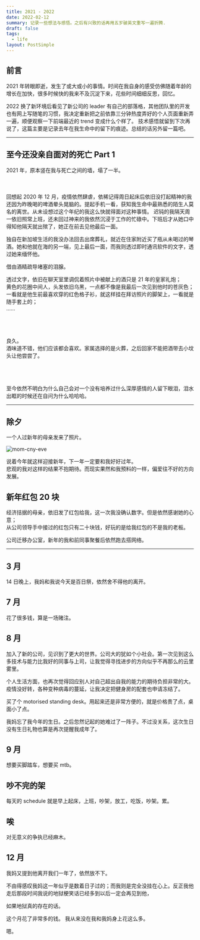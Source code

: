 ```yaml
---
title: 2021 - 2022
date: 2022-02-12
summary: 记录一些想法与感悟。之后有兴致的话再用五岁破英文重写一遍折腾.
draft: false
tags:
  - life
layout: PostSimple
---
```


## 前言

2021 年转眼即逝，发生了或大或小的事情。时间在我自身的感受仿佛随着年龄的增长在加快，很多时候快的我来不及沉淀下来，花些时间细细反思，回忆。

2022 换了新环境后看见了新公司的 leader 有自己的部落格，其他团队里的开发也有网上写随笔的习惯，我决定重新把之前依靠三分钟热度弄好的个人页面重新弄一遍，顺便观察一下前端最近的 trend 变成什么个样了。
技术感悟就留到下次再说了，这篇主要是记录去年在我生命中的留下的痕迹。总结的话另外留一篇吧。

<TOCInline toc={props.toc} asDisclosure />

---

## 至今还没亲自面对的死亡 Part 1

2021 年，原本竖在我与死亡之间的墙，塌了一半。\
\
\
\
回想起 2020 年 12 月，疫情依然肆虐，依稀记得周日起床后依旧没打起精神的我还因为昨晚喝的啤酒晕头晃脑的。提起手机一看，获知我生命中最熟悉的陌生人莫名的离世。从未设想过这个年纪的我这么快就得面对这种事情。
迟钝的我隔天周一依旧照常上班，还未回过神来的我依然沉浸于工作的忙碌中。下班后才从她口中得知他隔天就出殡了，她正在前去见他最后一面。

独自在新加坡生活的我没办法回去出席葬礼，就近在住家附近买了瓶从未喝过的琴酒。她和他就在海的另一端，见上最后一面，而我则透过即时通讯软件的文字，透过她来缅怀他。

借由酒精疏导堵塞的泪腺。

透过文字，依旧在聊天室里调侃着照片中被献上的酒只是 21 年的皇家礼炮；\
黄色的花圈中间人，头发依旧乌黑，一点都不像是我最后一次见到他时的苍灰色；\
一看就是他生前最喜欢穿的红色格子衫，就这样挂在拜访照片的脚架上，一看就是随手套上的；\
……\
\
\
\
\
良久。\
酒味道不错，他们应该都会喜欢。家属选择的是火葬，之后回家不能把酒带去小坟头让他尝尝了。\
\
\
\
\
至今依然不明白为什么自己会对一个没有培养过什么深厚感情的人留下眼泪，泪水出眶的时候还在自问为什么哈哈哈。

---

## 除夕

一个人过新年的母亲发来了照片。

![mom-cny-eve](/static/images/2021-cny-eve-mom.jpg)

说着今年就这样迎接新年，下一年一定要和我好好过年。\
悲观的我对这样的结果不抱期待。而现实果然和我预料的一样，偏爱往不好的方向发展。

## 新年红包 20 块

经济拮据的母亲，依旧发了红包给我，这一次我没确认数字。但是依然感谢她的心意；\
从公司领导手中接过的红包只有二十块钱，好玩的是给我红包的不是我的老板。

公司迁移办公室，新年的我和前同事聚餐后依然跑去搭网络。

---

## 3 月

14 日晚上，我妈和我说今天是百日祭，依然舍不得他的离开。

## 7 月

花了很多钱，算是一场赌注。

## 8 月

加入了新的公司，见识到了更大的世界。公司大的犹如个小社会。第一次见到这么多技术与能力比我好的同事与上司，让我觉得寻找进步的方向似乎不再那么的云里雾里。

个人生活方面，也再次觉得回应别人对自己超出自我的能力的期待负担非常的大。疫情没好转，各种变种病毒的蔓延，让我决定把健身房的配套也申请冻结了。

买了个 motorised standing desk。用起来还是非常方便的，就是价格贵了点，桌面小了点。

我妈忘了我今年的生日。之后忽然记起的她难过了一阵子。不过没关系，这次生日没有生日礼物也算是再次提醒我成年了。

## 9 月

想要买脚踏车，想要买 mtb。

## 吵不完的架

每天的 schedule 就是早上起床，上班，吵架，放工，吃饭，吵架。累。

## 唉

对无意义的争执已经麻木。

## 12 月

我妈又提到他离开我们一年了，依然放不下。

不由得感叹我妈这一年似乎是数着日子过的；而我则是完全没挂在心上。反正我他走后那段时间我说的地狱梗笑话已经多到以后一定会再见到他，

如果地狱真的存在的话。

这个月花了非常多的钱。
我从来没在我和我妈身上花这么多。

嗯。
